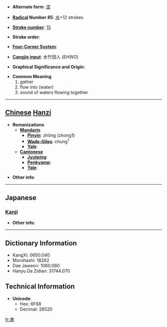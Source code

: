 * '''Alternate form''': [[潀]]

* '''[[Wiktionary:Chinese radical index| Radical]] Number 85''': [[Wiktionary:Chinese radical index 水|水]]+12 strokes

* '''[[Wiktionary:Chinese total strokes index|Stroke number]]''': [[Wiktionary:Chinese total strokes index 15|15]]

* '''Stroke order''': 

* '''[[Wiktionary:Chinese four corner index|Four-Corner System]]''': 

* '''[[Wiktionary:Chinese Cangjie index|Cangjie input]]''': 水竹田人 (EHWO)

* '''Graphical Significance and Origin''': 

* '''Common Meaning'''
*#gather
*# flow into (water)
*# sound of waters flowing together


----

== [[Chinese]] [[Hanzi]] ==

* '''Romanizations'''
** '''[[Mandarin]]'''
*** '''[[Pinyin]]''': zhōng (zhong1)
*** '''[[Wade-Giles]]''': chung<sup>1</sup>
*** '''[[Yale]]''': 
** '''[[Cantonese]]'''
*** '''[[Jyutping]]''':
*** '''[[Penkyamp]]''': 
*** '''[[Yale]]''': 

* '''Other info''': 

----

==Japanese==
===[[Kanji]]===
{{kanji|on readings=[[そう]] (sō), [[ず]] (zu), [[しょう]] (shō), [[しゅ]] (shu), [[ぞう]] (zō)
|kun readings=[[あつまる]] (atsumaru), [[みずあい]] (mizuai), [[きし]] (kishi)
}}

* '''Other info''':  

----

== Dictionary Information ==

* KangXi: 0650.040
* Morohashi: 18262
* Dae Jaweon: 1060.080
* Hanyu Da Zidian: 31744.070

== Technical Information ==

* '''Unicode''':
** Hex: 6F68
** Decimal: 28520

[[fr:潨]]